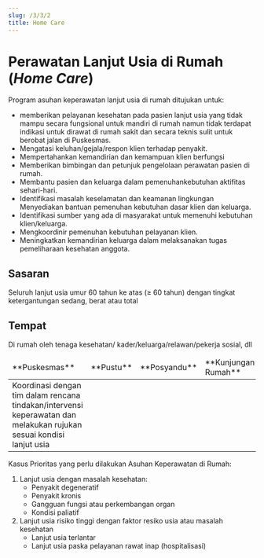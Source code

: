 ```yaml
---
slug: /3/3/2
title: Home Care
---
```

# Perawatan Lanjut Usia di Rumah (_Home Care_)
Program asuhan keperawatan lanjut usia di rumah ditujukan untuk:
- memberikan pelayanan kesehatan pada pasien lanjut usia yang tidak mampu secara fungsional untuk mandiri di rumah namun tidak terdapat indikasi untuk dirawat di rumah sakit dan secara teknis sulit untuk berobat jalan di Puskesmas.
- Mengatasi keluhan/gejala/respon klien terhadap penyakit.
- Mempertahankan kemandirian dan kemampuan klien berfungsi
- Memberikan bimbingan dan petunjuk pengelolaan perawatan pasien di rumah.
- Membantu pasien dan keluarga dalam pemenuhankebutuhan aktifitas sehari-hari.
- Identifikasi masalah keselamatan dan keamanan lingkungan Menyediakan bantuan pemenuhan kebutuhan dasar klien dan keluarga.
- Identifikasi sumber yang ada di masyarakat untuk memenuhi kebutuhan klien/keluarga.
- Mengkoordinir pemenuhan kebutuhan pelayanan klien.
- Meningkatkan kemandirian keluarga dalam melaksanakan tugas pemeliharaan kesehatan anggota.
## Sasaran
Seluruh lanjut usia umur 60 tahun ke atas (≥ 60 tahun) dengan tingkat ketergantungan sedang, berat atau total
## Tempat 
Di rumah oleh tenaga kesehatan/ kader/keluarga/relawan/pekerja sosial, dll

<table>
  <thead>
    <tr>
      <td>**Puskesmas**</td>
      <td>**Pustu**</td>
      <td>**Posyandu**</td>
      <td>**Kunjungan Rumah**</td>
    </tr>
  </thead>
  <tbody>
    <tr>
      <td colSpan={4}>Koordinasi dengan tim dalam rencana tindakan/intervensi keperawatan dan melakukan rujukan sesuai kondisi lanjut usia</td>
    </tr>
  </tbody>
</table>

Kasus Prioritas yang perlu dilakukan Asuhan Keperawatan di Rumah:
1) Lanjut usia dengan masalah kesehatan:
    - Penyakit degeneratif
    - Penyakit kronis
    - Gangguan fungsi atau perkembangan organ
    - Kondisi paliatif
2) Lanjut usia risiko tinggi dengan faktor resiko usia atau masalah kesehatan
    - Lanjut usia terlantar
    - Lanjut usia paska pelayanan rawat inap (hospitalisasi)
